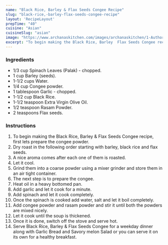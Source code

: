 ---
name: "Black Rice, Barley & Flax Seeds Congee Recipe"
slug: "black-rice,-barley-flax-seeds-congee-recipe"
layout: 'RecipeLayout'
prepTime: "40"
cuisine: "Asian"
cuisineSlug: "asian"
image: "https://www.archanaskitchen.com/images/archanaskitchen/1-Author/Neeru_Srikanth/Black_RiceBarley__Flax_seeds_Congee.jpg"
excerpt: "To begin making the Black Rice, Barley  Flax Seeds Congee recipe, first lets prepare the congee powder"
---

### Ingredients

- 1/3 cup Spinach Leaves (Palak) - chopped.
- 1 cup Barley (seeds).
- 1-1/2 cups Water.
- 1/4 cup Congee powder.
- 1 tablespoon Garlic - chopped.
- 1-1/2 cup Black Rice.
- 1-1/2 teaspoon Extra Virgin Olive Oil.
- 1/2 teaspoon Rasam Powder.
- 2 teaspoons Flax seeds.

### Instructions

1. To begin making the Black Rice, Barley & Flax Seeds Congee recipe, first lets prepare the congee powder.
1. Dry roast in the following order starting with barley, black rice and flax seeds.
1. A nice aroma comes after each one of them is roasted.
1. Let it cool.
1. Grind them into a coarse powder using a mixer grinder and store them in an air tight container.
1. The next step is to prepare the congee.
1. Heat oil in a heavy bottomed pan.
1. Add garlic and let it cook for a minute.
1. Add spinach and let it cook completely.
1. Once the spinach is cooked add water, salt and let it boil completely.
1. Add congee powder and rasam powder and stir it until both the powders are mixed nicely.
1. Let it cook until the soup is thickened.
1. Once it is done, switch off the stove and serve hot.
1. Serve Black Rice, Barley & Flax Seeds Congee for a weekday dinner along with Garlic Bread and Savory melon Salad or you can serve it on its own for a healthy breakfast.
